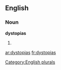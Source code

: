 
==English==

===Noun===
'''dystopias'''

# {{plural of|[[dystopia]]}}

[[Category:English plurals]]

[[ar:dystopias]]
[[fr:dystopias]]